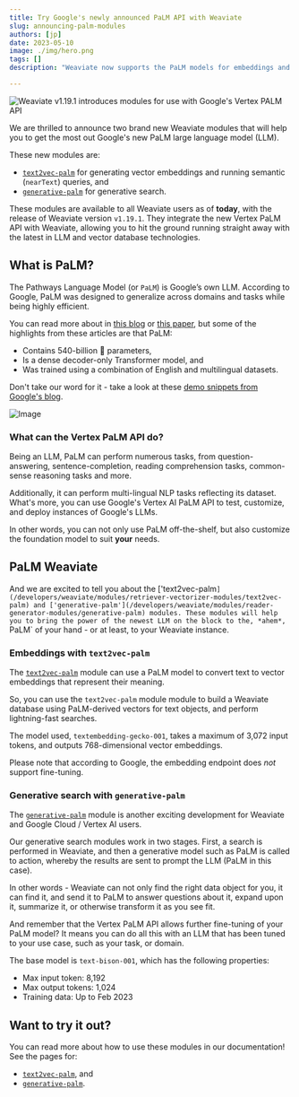 ```yaml
---
title: Try Google's newly announced PaLM API with Weaviate
slug: announcing-palm-modules
authors: [jp]
date: 2023-05-10
image: ./img/hero.png
tags: []
description: "Weaviate now supports the PaLM models for embeddings and generative search through two new modules."

---
```


![Weaviate v1.19.1 introduces modules for use with Google's Vertex PALM API](./img/hero.png)

<!-- truncate -->

We are thrilled to announce two brand new Weaviate modules that will help you to get the most out Google's new PaLM large language model (LLM).

These new modules are:
- [`text2vec-palm`](/developers/weaviate/modules/retriever-vectorizer-modules/text2vec-palm) for generating vector embeddings and running semantic (`nearText`) queries, and
- [`generative-palm`](/developers/weaviate/modules/reader-generator-modules/generative-palm) for generative search.

<!-- TODO - check Weaviate version number before merging. -->
These modules are available to all Weaviate users as of **today**, with the release of Weaviate version `v1.19.1`. They integrate the new Vertex PaLM API with Weaviate, allowing you to hit the ground running straight away with the latest in LLM and vector database technologies.

## <i class="fa-solid fa-face-thinking"></i> What is PaLM?

The Pathways Language Model (or `PaLM`) is Google’s own LLM. According to Google, PaLM was designed to generalize across domains and tasks while being highly efficient.

You can read more about in [this blog](https://ai.googleblog.com/2022/04/pathways-language-model-palm-scaling-to.html) or [this paper](https://arxiv.org/abs/2204.02311), but some of the highlights from these articles are that PaLM:
- Contains 540-billion 🤯 parameters,
- Is a dense decoder-only Transformer model, and
- Was trained using a combination of English and multilingual datasets.

Don't take our word for it - take a look at these [demo snippets from Google's blog](https://ai.googleblog.com/2022/04/pathways-language-model-palm-scaling-to.html).

![Image](https://blogger.googleusercontent.com/img/b/R29vZ2xl/AVvXsEhLmQjS3gOQ2x7ru3xovYjVw-Yr2fKDCqhDHByQZitD92Yu4L-v2BBa5f_VMfpWM4D0930Dmk35EY1TqGrYUtMQqJO41hkLqXuu51eOpXZ3PvYPSjf5stfEJNJn2idWnRYCCEgBiJuLDTXX5Fgt-Mk13kCKdO12JShGvDO_cArtLKv8U8obJaHiL5ASQg/s16000/Big%20Bench%20Sped%20Up%20Cropped.gif)

### <i class="fa-solid fa-screwdriver-wrench"></i> What can the Vertex PaLM API do?

Being an LLM, PaLM can perform numerous tasks, from question-answering, sentence-completion, reading comprehension tasks, common-sense reasoning tasks and more.

Additionally, it can perform multi-lingual NLP tasks reflecting its dataset. What's more, you can use Google's Vertex AI PaLM API to test, customize, and deploy instances of Google's LLMs.

In other words, you can not only use PaLM off-the-shelf, but also customize the foundation model to suit **your** needs.

## PaLM <i class="fa-solid fa-handshake"></i> Weaviate

And we are excited to tell you about the ['text2vec-palm`](/developers/weaviate/modules/retriever-vectorizer-modules/text2vec-palm) and ['generative-palm'](/developers/weaviate/modules/reader-generator-modules/generative-palm) modules. These modules will help you to bring the power of the newest LLM on the block to the, *ahem*, `PaLM` of your hand - or at least, to your Weaviate instance.

### <i class="fa-solid fa-input-numeric"></i> Embeddings with `text2vec-palm`

The [`text2vec-palm`](/developers/weaviate/modules/retriever-vectorizer-modules/text2vec-palm) module can use a PaLM model to convert text to vector embeddings that represent their meaning.

So, you can use the `text2vec-palm` module module to build a Weaviate database using PaLM-derived vectors for text objects, and perform lightning-fast searches.

The model used, `textembedding-gecko-001`, takes a maximum of 3,072 input tokens, and outputs 768-dimensional vector embeddings.

Please note that according to Google, the embedding endpoint does *not* support fine-tuning.

### <i class="fa-solid fa-typewriter"></i> Generative search with `generative-palm`

The [`generative-palm`](/developers/weaviate/modules/reader-generator-modules/generative-palm) module is another exciting development for Weaviate and Google Cloud / Vertex AI users.

Our generative search modules work in two stages. First, a search is performed in Weaviate, and then a generative model such as PaLM is called to action, whereby the results are sent to prompt the LLM (PaLM in this case).

In other words - Weaviate can not only find the right data object for you, it can find it, and send it to PaLM to answer questions about it, expand upon it, summarize it, or otherwise transform it as you see fit.

And remember that the Vertex PaLM API allows further fine-tuning of your PaLM model? It means you can do all this with an LLM that has been tuned to your use case, such as your task, or domain.

The base model is `text-bison-001`, which has the following properties:

- Max input token: 8,192
- Max output tokens: 1,024
- Training data: Up to Feb 2023

## <i class="fa-solid fa-code"></i> Want to try it out?

You can read more about how to use these modules in our documentation! See the pages for:

- [`text2vec-palm`](/developers/weaviate/modules/retriever-vectorizer-modules/text2vec-palm), and
- [`generative-palm`](/developers/weaviate/modules/reader-generator-modules/generative-palm).


<WhatNext />

